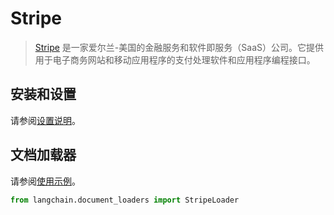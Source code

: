 # Stripe

>[Stripe](https://stripe.com/en-ca) 是一家爱尔兰-美国的金融服务和软件即服务（SaaS）公司。它提供用于电子商务网站和移动应用程序的支付处理软件和应用程序编程接口。

## 安装和设置

请参阅[设置说明](/docs/modules/data_connection/document_loaders/integrations/stripe.html)。

## 文档加载器

请参阅[使用示例](/docs/modules/data_connection/document_loaders/integrations/stripe.html)。

```python
from langchain.document_loaders import StripeLoader
```
